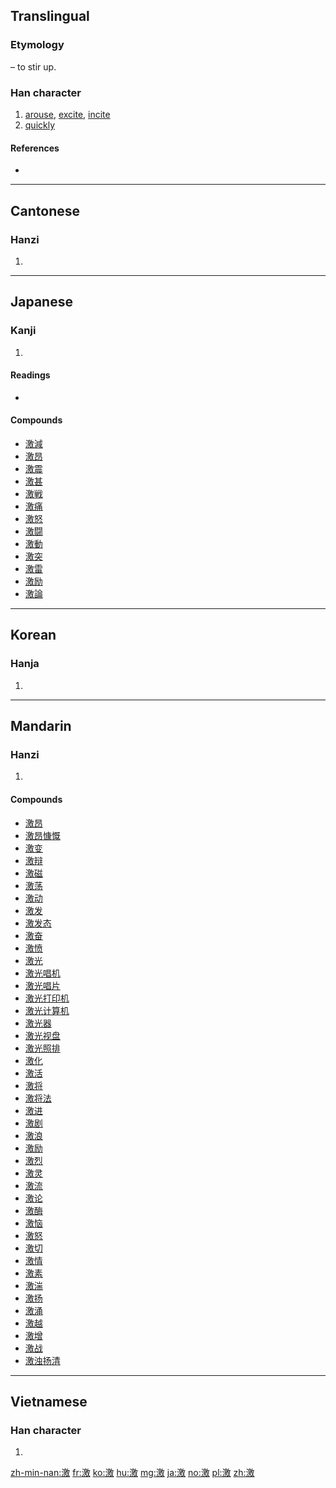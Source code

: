 ==Translingual==
===Etymology===
{{Han compound|水|alt1=氵|敫|ls=psc|c1=s|c2=p}} – to stir up.

===Han character===
{{Han char|rn=85|rad=水|as=13|sn=16|four=38140|canj=EHSK|ids=⿰氵敫}}

# [[arouse]], [[excite]], [[incite]]
# [[quickly]]

====References====
* {{Han ref|kx=0654.170|dkj=18438|dj=1064.140|hdz=31760.040|uh=6FC0|ud=28608|bh=BF45|bd=48965}}

----

==Cantonese==

===Hanzi===
{{yue-hanzi|jyut=gik1|y=gik1}}

# {{defn|lang=yue|sort=水13}}

----

==Japanese==

===Kanji===
{{ja-kanji|grade=6|rs=水13}}

# {{defn|lang=ja|sort=水13}}

====Readings====
* {{ja-readings|goon=[[きゃく]] (kyaku)|kanon=[[けき]] (keki)|kanyoon=[[げき]] (geki)|kun=[[はげしい]] (hageshii), [[はげしく]] (hageshiku), [[はげます]] (hagemasu)}}

====Compounds====
* [[激減]]
* [[激昂]]
* [[激震]]
* [[激甚]]
* [[激戦]]
* [[激痛]]
* [[激怒]]
* [[激闘]]
* [[激動]]
* [[激突]]
* [[激雷]]
* [[激励]]
* [[激論]]

----

==Korean==

===Hanja===
{{ko-hanja|hangeul=격|eumhun=|rv=gyeok|mr=kyŏk|y=kyek}}

# {{defn|lang=ko|sort=水13}}

----

==Mandarin==

===Hanzi===
{{cmn-hanzi|pin=[[jī]] ([[ji1]])|wg=chi<sup>1</sup>}}

# {{defn|lang=cmn|sort=水13}}

====Compounds====
* [[激昂]]
* [[激昂慷慨]]
* [[激变]]
* [[激辩]]
* [[激磁]]
* [[激荡]]
* [[激动]]
* [[激发]]
* [[激发态]]
* [[激奋]]
* [[激愤]]
* [[激光]]
* [[激光唱机]]
* [[激光唱片]]
* [[激光打印机]]
* [[激光计算机]]
* [[激光器]]
* [[激光视盘]]
* [[激光照排]]
* [[激化]]
* [[激活]]
* [[激将]]
* [[激将法]]
* [[激进]]
* [[激剧]]
* [[激浪]]
* [[激励]]
* [[激烈]]
* [[激灵]]
* [[激流]]
* [[激论]]
* [[激酶]]
* [[激恼]]
* [[激怒]]
* [[激切]]
* [[激情]]
* [[激素]]
* [[激湍]]
* [[激扬]]
* [[激涌]]
* [[激越]]
* [[激增]]
* [[激战]]
* [[激浊扬清]]

----

==Vietnamese==

===Han character===
{{vi-hantu|[[váng]]<!--What is "váng" doing here?-->, [[khích]], [[kích]]|rs=水13}}

# {{defn|lang=vi|sort=水13}}

[[zh-min-nan:激]]
[[fr:激]]
[[ko:激]]
[[hu:激]]
[[mg:激]]
[[ja:激]]
[[no:激]]
[[pl:激]]
[[zh:激]]